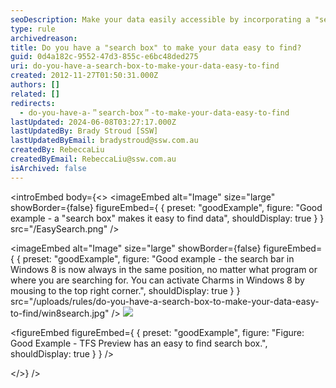 ```yaml
---
seoDescription: Make your data easily accessible by incorporating a "search box" that helps users find relevant information quickly.
type: rule
archivedreason:
title: Do you have a "search box" to make your data easy to find?
guid: 0d4a182c-9552-47d3-855c-e6bc48ded275
uri: do-you-have-a-search-box-to-make-your-data-easy-to-find
created: 2012-11-27T01:50:31.000Z
authors: []
related: []
redirects:
  - do-you-have-a-＂search-box＂-to-make-your-data-easy-to-find
lastUpdated: 2024-06-08T03:27:17.000Z
lastUpdatedBy: Brady Stroud [SSW]
lastUpdatedByEmail: bradystroud@ssw.com.au
createdBy: RebeccaLiu
createdByEmail: RebeccaLiu@ssw.com.au
isArchived: false
---
```


<introEmbed
  body={<>
<imageEmbed
  alt="Image"
  size="large"
  showBorder={false}
  figureEmbed={ {
    preset: "goodExample",
    figure: "Good example - a \"search box\" makes it easy to find data",
    shouldDisplay: true
  } }
  src="/EasySearch.png"
/>

<imageEmbed
  alt="Image"
  size="large"
  showBorder={false}
  figureEmbed={ {
    preset: "goodExample",
    figure: "Good example - the search bar in Windows 8 is now always in the same position, no matter what program or where you are searching for. You can activate Charms in Windows 8 by mousing to the top right corner.",
    shouldDisplay: true
  } }
  src="/uploads/rules/do-you-have-a-search-box-to-make-your-data-easy-to-find/win8search.jpg"
/>
![](/uploads/rules/do-you-have-a-search-box-to-make-your-data-easy-to-find/searchbox.png)

<figureEmbed figureEmbed={ {
  preset: "goodExample",
  figure: "Figure: Good Example - TFS Preview has an easy to find search box.",
  shouldDisplay: true
} } />

  </>}
/>
